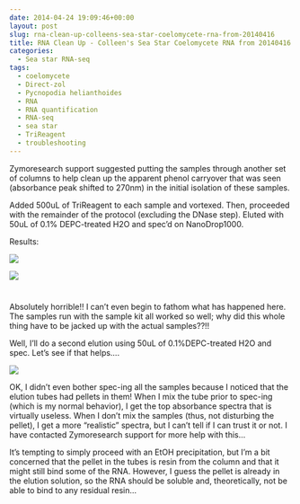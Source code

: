 ```yaml
---
date: 2014-04-24 19:09:46+00:00
layout: post
slug: rna-clean-up-colleens-sea-star-coelomycete-rna-from-20140416
title: RNA Clean Up - Colleen's Sea Star Coelomycete RNA from 20140416
categories:
  - Sea star RNA-seq
tags:
  - coelomycete
  - Direct-zol
  - Pycnopodia helianthoides
  - RNA
  - RNA quantification
  - RNA-seq
  - sea star
  - TriReagent
  - troubleshooting
---
```


Zymoresearch support suggested putting the samples through another set of columns to help clean up the apparent phenol carryover that was seen (absorbance peak shifted to 270nm) in the initial isolation of these samples.

Added 500uL of TriReagent to each sample and vortexed. Then, proceeded with the remainder of the protocol (excluding the DNase step). Eluted with 50uL of 0.1% DEPC-treated H2O and spec'd on NanoDrop1000.

Results:

![](https://eagle.fish.washington.edu/Arabidopsis/20140424%20-%20Sea%20Star%20plots-01.JPG)

![](https://eagle.fish.washington.edu/Arabidopsis/20140424%20-%20Sea%20Star%20ODs-01.JPG)



# 



Absolutely horrible!! I can't even begin to fathom what has happened here. The samples run with the sample kit all worked so well; why did this whole thing have to be jacked up with the actual samples??!!

Well, I'll do a second elution using 50uL of 0.1%DEPC-treated H2O and spec. Let's see if that helps....

![](https://eagle.fish.washington.edu/Arabidopsis/20140424_-_Sea_Star_plots-03.png)

OK, I didn't even bother spec-ing all the samples because I noticed that the elution tubes had pellets in them! When I mix the tube prior to spec-ing (which is my normal behavior), I get the top absorbance spectra that is virtually useless. When I don't mix the samples (thus, not disturbing the pellet), I get a more "realistic" spectra, but I can't tell if I can trust it or not. I have contacted Zymoresearch support for more help with this...

It's tempting to simply proceed with an EtOH precipitation, but I'm a bit concerned that the pellet in the tubes is resin from the column and that it might still bind some of the RNA. However, I guess the pellet is already in the elution solution, so the RNA should be soluble and, theoretically, not be able to bind to any residual resin...
